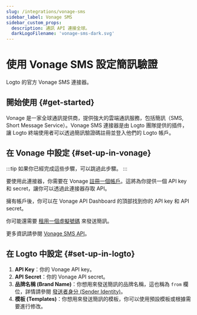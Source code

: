 ```yaml
---
slug: /integrations/vonage-sms
sidebar_label: Vonage SMS
sidebar_custom_props:
  description: 通訊 API 連接全球。
  darkLogoFilename: 'vonage-sms-dark.svg'
---
```



# 使用 Vonage SMS 設定簡訊驗證

Logto 的官方 Vonage SMS 連接器。

<GuideTip />

## 開始使用 \{#get-started}

Vonage 是一家全球通訊提供商，提供強大的雲端通訊服務，包括簡訊（SMS, Short Message Service）。Vonage SMS 連接器是由 Logto 團隊提供的插件，讓 Logto 終端使用者可以透過簡訊驗證碼註冊並登入他們的 Logto 帳戶。

## 在 Vonage 中設定 \{#set-up-in-vonage}

:::tip
如果你已經完成這些步驟，可以跳過此步驟。
:::

要使用此連接器，你需要在 Vonage [註冊一個帳戶](https://developer.vonage.com/en/account/guides/dashboard-management#create-and-configure-a-vonage-account)。這將為你提供一個 API key 和 secret，讓你可以透過此連接器存取 API。

擁有帳戶後，你可以在 Vonage API Dashboard 的頂部找到你的 API key 和 API secret。

你可能還需要 [租用一個虛擬號碼](https://developer.vonage.com/en/numbers/guides/number-management#rent-a-virtual-number) 來發送簡訊。

更多資訊請參閱 [Vonage SMS API](https://developer.vonage.com/en/messaging/sms/overview)。

## 在 Logto 中設定 \{#set-up-in-logto}

1. **API Key**：你的 Vonage API key。
2. **API Secret**：你的 Vonage API secret。
3. **品牌名稱 (Brand Name)**：你想用來發送簡訊的品牌名稱，這也稱為 `from` 欄位，詳情請參閱 [發送者身分 (Sender Identity)](https://developer.vonage.com/en/messaging/sms/guides/custom-sender-id)。
4. **模板 (Templates)**：你想用來發送簡訊的模板，你可以使用預設模板或根據需要進行修改。